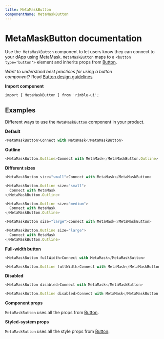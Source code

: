 ```yaml
---
title: MetaMaskButton
componentName: MetaMaskButton
---
```



# MetaMaskButton documentation

Use the  `MetaMaskButton` component to let users know they can connect to your dApp using MetaMask. `MetaMaskButton` maps to a `<button type='button'>` element and inherits props from [Button](/button).

*Want to understand best practices for using a button component?* Read [Button design guidelines](/button)

**Import component**

```
import { MetaMaskButton } from 'rimble-ui';
```

## Examples

Different ways to use the `MetaMaskButton` component in your product.

**Default**

```js is=react-live
<MetaMaskButton>Connect with MetaMask</MetaMaskButton>
```

**Outline**

```js is=react-live
<MetaMaskButton.Outline>Connect with MetaMask</MetaMaskButton.Outline>
```

**Different sizes**

```js is=react-live
<MetaMaskButton size="small">Connect with MetaMask</MetaMaskButton>
```

```js is=react-live
<MetaMaskButton.Outline size="small">
  Connect with MetaMask
</MetaMaskButton.Outline>
```

```js is=react-live
<MetaMaskButton.Outline size="medium">
  Connect with MetaMask
</MetaMaskButton.Outline>
```

```js is=react-live
<MetaMaskButton size="large">Connect with MetaMask</MetaMaskButton>
```

```js is=react-live
<MetaMaskButton.Outline size="large">
  Connect with MetaMask
</MetaMaskButton.Outline>
```

**Full-width button**

```js is=react-live
<MetaMaskButton fullWidth>Connect with MetaMask</MetaMaskButton>
```

```js is=react-live
<MetaMaskButton.Outline fullWidth>Connect with MetaMask</MetaMaskButton.Outline>
```

**Disabled**

```js is=react-live
<MetaMaskButton disabled>Connect with MetaMask</MetaMaskButton>
```

```js is=react-live
<MetaMaskButton.Outline disabled>Connect with MetaMask</MetaMaskButton.Outline>
```

**Component props**

`MetaMaskButton` uses all the props from [Button](/button).

**Styled-system props**

`MetaMaskButton` uses all the style props from [Button](/button).
